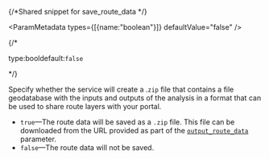 {/*Shared snippet for save_route_data */} 


<ParamMetadata types={[{name:"boolean"}]} defaultValue="false" />

{/* <p class="space-x-2"><span class="font-sm text-color-3">type:bool</span><span class="font-bold text-[#6d29cc]">default:`false`</span></p> */}

Specify whether the service will create a .`zip` file that contains a file geodatabase with the inputs and outputs of the analysis in a format that can be used to share route layers with your portal.

-   `true`—The route data will be saved as a `.zip` file. This file can be downloaded from the URL provided as part of the [`output_route_data`](#output_route_data) parameter.
-   `false`—The route data will not be saved.